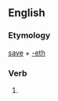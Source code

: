 ==English==

===Etymology===
[[save]] + [[-eth]]

===Verb===
{{infl|en|verb form}}

# {{archaic third-person singular of|save}}